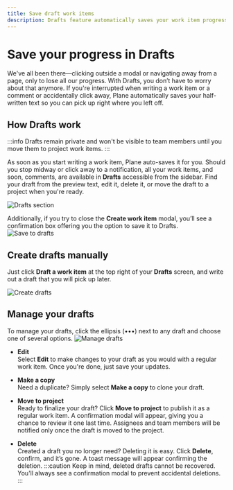 ```yaml
---
title: Save draft work items
description: Drafts feature automatically saves your work item progress. Create, edit, copy, and move drafts to projects when ready, with no risk of losing your work.
---
```


# Save your progress in Drafts

We've all been there—clicking outside a modal or navigating away from a page, only to lose all our progress. With Drafts, you don’t have to worry about that anymore. If you're interrupted when writing a work item or a comment or accidentally click away, Plane automatically saves your half-written text so you can pick up right where you left off.

## How Drafts work

:::info
Drafts remain private and won't be visible to team members until you move them to project work items.
:::

As soon as you start writing a work item, Plane auto-saves it for you. Should you stop midway or click away to a notification, all your work items, and soon, comments, are available in **Drafts** accessible from the sidebar. Find your draft from the preview text, edit it, delete it, or move the draft to a project when you're ready.

![Drafts section](https://media.docs.plane.so/drafts/drafts-section.webp#center)

Additionally, if you try to close the **Create work item** modal, you’ll see a confirmation box offering you the option to save it to Drafts.
![Save to drafts](https://media.docs.plane.so/drafts/save-to-drafts.webp#center)

## Create drafts manually

Just click **Draft a work item** at the top right of your **Drafts** screen, and write out a draft that you will pick up later.

![Create drafts](https://media.docs.plane.so/drafts/create-draft.webp#center)

## Manage your drafts

To manage your drafts, click the ellipsis (•••) next to any draft and choose one of several options.
![Manage drafts](https://media.docs.plane.so/drafts/manage-drafts.webp#center)

- **Edit**  
  Select **Edit** to make changes to your draft as you would with a regular work item. Once you're done, just save your updates.

- **Make a copy**  
  Need a duplicate? Simply select **Make a copy** to clone your draft.

- **Move to project**  
  Ready to finalize your draft? Click **Move to project** to publish it as a regular work item. A confirmation modal will appear, giving you a chance to review it one last time. Assignees and team members will be notified only once the draft is moved to the project.

- **Delete**  
  Created a draft you no longer need? Deleting it is easy. Click **Delete**, confirm, and it’s gone. A toast message will appear confirming the deletion.
  :::caution
  Keep in mind, deleted drafts cannot be recovered. You'll always see a confirmation modal to prevent accidental deletions.
  :::
